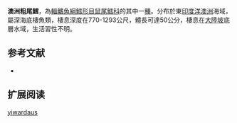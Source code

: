 {{Speciesbox
| name = 澳洲粗尾鱈
| status = NE
| status_system = iucn3.1
| trend = unknow
| genus = Trachonurus
| species = yiwardaus
| authority = [[Iwamoto_&_Williams|Iwamoto & Williams]], 1999
| synonyms =  
}}
'''澳洲粗尾鱈'''，為[[輻鰭魚綱|輻鰭魚綱]][[鱈形目|鱈形目]][[鼠尾鱈科|鼠尾鱈科]]的其中一[[種|種]]。分布於東[[印度洋|印度洋]][[澳洲|澳洲]]海域，屬深海底棲魚類，棲息深度在770-1293公尺，體長可達50公分，棲息在[[大陸坡|大陸坡]]底層水域，生活習性不明。

==参考文献==
*{{FishBase_species|genus=Trachonurus|species=yiwardaus|year=2016|month=1}}

== 扩展阅读 ==
{{refbegin}}
{{wikispecies-inline|Trachonurus yiwardaus|澳洲粗尾鱈}}
{{refend}}
{{Taxonbar|from=Q3169201}}

[[Category:粗尾鱈屬|yiwardaus]]


{{鱈形目小作品}}